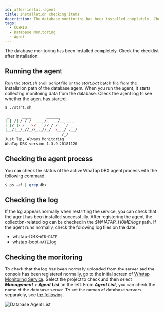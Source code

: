 ```yaml
---
id: after-install-agent
title: Installation checking items
description: The database monitoring has been installed completely. Check the checklist after installation.
tags:
  - CUBRID
  - Database Monitoring
  - Agent
---
```


The database monitoring has been installed completely. Check the checklist after installation.

## Running the agent

Run the _start.sh_ shell script file or the _start.bat_ batch file from the installation path of the database agent. When you run the agent, it starts collecting monitoring data from the database. Check the agent log to see whether the agent has started.

```bash title='start.sh'
$ ./start.sh

 _      ____       ______
| | /| / / /  ___ /_  __/__ ____
| |/ |/ / _ \/ _ `// / / _ `/ _ 
|__/|__/_//_/\_,_//_/  \_,_/ .__/
                          /_/
Just Tap, Always Monitoring
WhaTap DBX version 1.3.9 20181120
```

## Checking the agent process

You can check the status of the active WhaTap DBX agent process with the following command.

```bash title='SH'
$ ps –ef | grep dbx
```

## Checking the log

If the log appears normally when restarting the service, you can check that the agent has been installed successfully. After registering the agent, the collection-related log can be checked in the _$WHATAP_HOME/logs_ path. If the agent runs normally, check the following log files on the date.

-   whatap-DBX-`OID`-`DATE`
-   whatap-boot-`DATE`.log

## Checking the monitoring

To check that the log has been normally uploaded from the server and the console has been registered normally, go to the initial screen of [Whatap Monitoring Service](https://service.whatap.io). Select the project to check and then select **_Management_** > **_Agent List_** on the left. From **_Agent List_**, you can check the name of the database server. To set the names of database servers separately, see [the following](agent-manage).

![Database Agent List](https://img.whatap.io/media/agent_oracle/install/agent_list.png)
